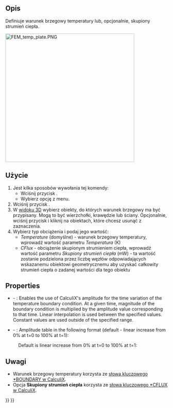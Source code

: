 <languages/>

{{Docnav
|[[FEM_ConstraintHeatflux/pl|Obciążenie strumieniem ciepła]]
|[[FEM_ConstraintBodyHeatSource/pl|Objętościowe źródło ciepła]]
|[[FEM_Workbench/pl|środowisko pracy MES]]
|IconL=FEM_ConstraintHeatflux.svg
|IconR=FEM_ConstraintBodyHeatSource.svg
|IconC=Workbench_FEM.svg
}}

{{GuiCommandContainer|
{{GuiCommand/pl
|Name=FEM ConstraintTemperature
|Name/pl=MES: Warunek brzegowy temperatury
|MenuLocation=Model → Warunki brzegowe i obciążenia termiczne → Warunek brzegowy temperatury
|Workbenches=[[FEM_Workbench/pl|MES]]
|SeeAlso=[[FEM_tutorial/pl|Poradnik MES]]
}}
{{GuiCommandFemInfo/pl
|Solvers=CalculiX, Elmer
}}
}}

<span id="Description"></span>
==Opis==

Definiuje warunek brzegowy temperatury lub, opcjonalnie, skupiony strumień ciepła.

[[Image:FEM_temp_plate.PNG|400px]]
{{Caption|Dwuwymiarowa płytka poddana różnicy temperatur}}

<span id="Usage"></span>
==Użycie==

# Jest kilka sposobów wywołania tej komendy:
#* Wciśnij przycisk {{Button|[[Image:FEM_ConstraintTemperature.svg|16px]] [[FEM_ConstraintTemperature/pl|Warunek brzegowy temperatury]]}}.
#* Wybierz opcję {{MenuCommand|Model → Warunki brzegowe i obciążenia termiczne → [[Image:FEM_ConstraintTemperature.svg|16px]] Warunek brzegowy temperatury}} z menu.
# Wciśnij przycisk {{Button|Dodaj}}.
# W [[3D_view/pl|widoku 3D]] wybierz obiekty, do których warunek brzegowy ma być przypisany. Mogą to być wierzchołki, krawędzie lub ściany. Opcjonalnie, wciśnij przycisk {{Button|Usuń}} i kliknij na obiektach, które chcesz usunąć z zaznaczenia.
# Wybierz typ obciążenia i podaj jego wartość:
#* ''Temperature'' (domyślne) - warunek brzegowy temperatury, wprowadź wartość parametru ''Temperatura'' (K)
#* ''CFlux'' - obciążenie skupionym strumieniem ciepła, wprowadź wartość parametru ''Skupiony strumień ciepła'' (mW) - ta wartość zostanie podzielona przez liczbę węzłów odpowiadających wskazanemu obiektowi geometrycznemu aby uzyskać całkowity strumień ciepła o zadanej wartości dla tego obiektu

<div lang="en" dir="ltr" class="mw-content-ltr">
==Properties==
</div>

<div lang="en" dir="ltr" class="mw-content-ltr">
* {{PropertyData|Enable Amplitude}} - {{Version|1.1}}: Enables the use of CalculiX's amplitude for the time variation of the temperature boundary condition. At a given time, magnitude of the boundary condition is multiplied by the amplitude value corresponding to that time. Linear interpolation is used between the specified values. Constant values are used outside of the specified range.
* {{PropertyData|Amplitude Values}} - {{Version|1.1}}: Amplitude table in the following format (default - linear increase from 0% at t=0 to 100% at t=1):
</div>

: {{Code|lang=text|code=
time_1, amplitude_value_1
...
}}

<div lang="en" dir="ltr" class="mw-content-ltr">
: Default is linear increase from 0% at t=0 to 100% at t=1:
</div>

: {{Code|lang=text|code=
0, 0
1, 1
}}

<span id="Notes"></span>
==Uwagi==

* Warunek brzegowy temperatury korzysta ze [http://web.mit.edu/calculix_v2.7/CalculiX/ccx_2.7/doc/ccx/node163.html słowa kluczowego *BOUNDARY w CalculiX].
* Opcja '''Skupiony strumień ciepła''' korzysta ze [http://web.mit.edu/calculix_v2.7/CalculiX/ccx_2.7/doc/ccx/node168.html słowa kluczowego *CFLUX w CalculiX].


{{Docnav
|[[FEM_ConstraintHeatflux/pl|Obciążenie strumieniem ciepła]]
|[[FEM_ConstraintBodyHeatSource/pl|Objętościowe źródło ciepła]]
|[[FEM_Workbench/pl|środowisko pracy MES]]
|IconL=FEM_ConstraintHeatflux.svg
|IconR=FEM_ConstraintBodyHeatSource.svg
|IconC=Workbench_FEM.svg
}}

{{FEM Tools navi{{#translation:}}}}
{{Userdocnavi{{#translation:}}}}